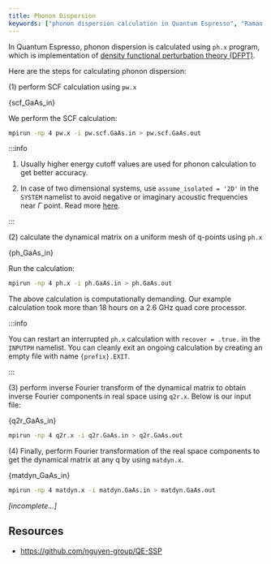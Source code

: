 ```yaml
---
title: Phonon Dispersion
keywords: ["phonon dispersion calculation in Quantum Espresso", "Raman spectra"]
---
```


In Quantum Espresso, phonon dispersion is calculated using `ph.x` program, which
is implementation of [density functional perturbation theory (DFPT)](
https://doi.org/10.1103/RevModPhys.73.515).

Here are the steps for calculating phonon dispersion:

(1) perform SCF calculation using `pw.x`


<CodeBlock language="bash" title="src/GaAs-phonon/pw.scf.GaAs.in" showLineNumbers>{scf_GaAs_in}</CodeBlock>

We perform the SCF calculation:

```bash
mpirun -np 4 pw.x -i pw.scf.GaAs.in > pw.scf.GaAs.out
```

:::info

1. Usually higher energy cutoff values are used for phonon calculation to get
better accuracy.

2. In case of two dimensional systems, use `assume_isolated = '2D'` in the
`SYSTEM` namelist to avoid negative or imaginary acoustic frequencies near
$\Gamma$ point. Read more [here](https://doi.org/10.1103/PhysRevB.96.075448).

:::


(2) calculate the dynamical matrix on a uniform mesh of q-points using `ph.x`


<CodeBlock language="bash" title="src/GaAs-phonon/ph.GaAs.in" showLineNumbers>{ph_GaAs_in}</CodeBlock>

Run the calculation:

```bash
mpirun -np 4 ph.x -i ph.GaAs.in > ph.GaAs.out
```

The above calculation is computationally demanding. Our example calculation took
more than 18 hours on a 2.6 GHz quad core processor.

:::info

You can restart an interrupted `ph.x` calculation with `recover = .true.` in the
`INPUTPH` namelist. You can cleanly exit an ongoing calculation by creating an
empty file with name `{prefix}.EXIT`.

:::


(3) perform inverse Fourier transform of the dynamical matrix to obtain inverse
Fourier components in real space using `q2r.x`. Below is our input file:


<CodeBlock language="bash" title="src/GaAs-phonon/q2r.GaAs.in" showLineNumbers>{q2r_GaAs_in}</CodeBlock>

```bash
mpirun -np 4 q2r.x -i q2r.GaAs.in > q2r.GaAs.out
```

(4) Finally, perform Fourier transformation of the real space components to get
the dynamical matrix at any q by using `matdyn.x`.


<CodeBlock language="bash" title="src/GaAs-phonon/matdyn.GaAs.in" showLineNumbers>{matdyn_GaAs_in}</CodeBlock>

```bash
mpirun -np 4 matdyn.x -i matdyn.GaAs.in > matdyn.GaAs.out
```

*[incomplete...]*

## Resources

- <https://github.com/nguyen-group/QE-SSP>
